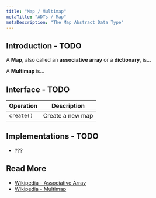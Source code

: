 ```yaml
---
title: "Map / Multimap"
metaTitle: "ADTs / Map"
metaDescription: "The Map Abstract Data Type"
---
```



## Introduction - TODO

A **Map**, also called an **associative array** or a **dictionary**, is...

A **Multimap** is...


## Interface - TODO

| Operation        | Description                                       |
| ---------------- | ------------------------------------------------- |
| `create()`       | Create a new map                                  |


## Implementations - TODO

- ???


## Read More

- [Wikipedia - Associative Array](https://en.wikipedia.org/wiki/Associative_array)
- [Wikipedia - Multimap](https://en.wikipedia.org/wiki/Multimap)

